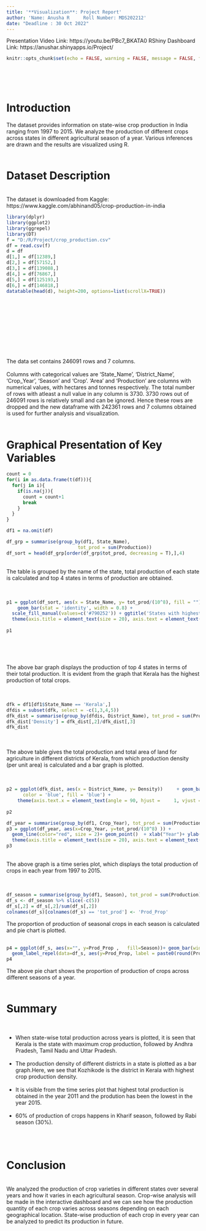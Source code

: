 ---
title: '**Visualization**: Project Report'
author: 'Name: Anusha R     Roll Number: MDS202212'
date: "Deadline : 30 Oct 2022"
---

Presentation Video Link: https://youtu.be/PBc7_BKATA0
RShiny Dashboard Link: https://anushar.shinyapps.io/Project/


```{r setup, include = FALSE}
knitr::opts_chunk$set(echo = FALSE, warning = FALSE, message = FALSE, fig.height = 8, fig.width = 12 )

```
<br> <br> <br>
<h1> Introduction </h1> 
The dataset provides information on state-wise crop production in India ranging from 1997 to 2015. We analyze the production of different crops across states in different agricultural season of a year. Various inferences are drawn and the results are visualized using R.
<br>
<br>
<h1> Dataset Description </h1>
<br>
The dataset is downloaded from Kaggle: https://www.kaggle.com/abhinand05/crop-production-in-india
<br>
```{r}
library(dplyr)
library(ggplot2)
library(ggrepel)
library(DT)
f = "D:/R/Project/crop_production.csv" 
df = read.csv(f)
d = df
d[1,] = df[12389,]
d[2,] = df[57152,]
d[3,] = df[139088,]
d[4,] = df[76867,]
d[5,] = df[125193,]
d[6,] = df[146818,]
datatable(head(d), height=200, options=list(scrollX=TRUE))
```
<br>
<br>
<br>
<br>
<br>
<br> <br> <br> <br>
The data set contains 246091 rows and 7 columns. 
<br> <br>
Columns with categorical values are 'State_Name', 'District_Name', 'Crop_Year', 'Season' and  'Crop'. 'Area' and 'Production' are columns with numerical values, with hectares and tonnes respectively. 
The total number of rows with atleast a null value in any column is 3730. 3730 rows out of 246091 rows is relatively small and can be ignored. Hence these rows are dropped and the new dataframe with 242361 rows and 7 columns obtained is used for further analysis and visualization. 
<br> <br>
<h1> Graphical Presentation of Key Variables </h1>
```{r}
count = 0
for(i in as.data.frame(t(df))){
  for(j in i){
    if(is.na(j)){
      count = count+1
      break
    } 
  }
}
```

```{r}
df1 = na.omit(df)
```
```{r}
df_grp = summarise(group_by(df1, State_Name),
                          tot_prod = sum(Production))
df_sort = head(df_grp[order(df_grp$tot_prod, decreasing = T),],4)
```
<br>
The table is grouped by the name of the state, total production of each state is calculated and top 4 states in terms of production are obtained.
<br> <br> <br>
```{r}
p1 = ggplot(df_sort, aes(x = State_Name, y= tot_prod/(10^8), fill = "")) +
    geom_bar(stat = 'identity', width = 0.8) + 
  scale_fill_manual(values=c('#790252')) + ggtitle('States with highest production') +
  theme(axis.title = element_text(size = 20), axis.text = element_text(size = 17), legend.text = element_text(30), plot.title = element_text(hjust = 0.5), legend.key.size = unit(1.5,'cm')) + xlab('State') +ylab('Production in 100 millions')
   
p1
```
<br> <br> <br>

The above bar graph displays the production of top 4 states in terms of their total production. It is evident from the graph that Kerala has the highest production of total crops. 
<br> <br> <br>

```{r}
dfk = df1[df1$State_Name == 'Kerala',]
dfdis = subset(dfk, select = -c(1,3,4,5))
dfk_dist = summarise(group_by(dfdis, District_Name), tot_prod = sum(Production), tot_area = sum(Area) )
dfk_dist['Density'] = dfk_dist[,2]/dfk_dist[,3]
dfk_dist
```
<br> <br>
The above table gives the total production and total area of land for agriculture in different districts of Kerala, from which production density (per unit area) is calculated and a bar graph is plotted.
<br> <br> <br>

```{r}
p2 = ggplot(dfk_dist, aes(x = District_Name, y= Density))     + geom_bar(stat = 'identity', width = 0.5, 
      color = 'blue', fill = 'blue') +
    theme(axis.text.x = element_text(angle = 90, hjust =     1, vjust = 0.5)) + xlab('District') + ylab('Density')    + ggtitle('Production Density in different districts of Kerala ') + theme(axis.title = element_text(size = 20), axis.text = element_text(size = 17), legend.text = element_text(20), legend.key.size = unit(1.5,'cm'), plot.title = element_text(hjust = 0.5))  
   
p2

```
\pagebreak
```{r}
df_year = summarise(group_by(df1, Crop_Year), tot_prod = sum(Production))
p3 = ggplot(df_year, aes(x=Crop_Year, y=tot_prod/(10^8) )) +
  geom_line(color="red", size = 2)+ geom_point()  + xlab("Year")+ ylab("Production in millions") +
  theme(axis.title = element_text(size = 20), axis.text = element_text(size = 17), legend.text = element_text(20), legend.key.size = unit(1.5,'cm'))
p3
```
<br> 
The above graph is a time series plot, which displays the total production of crops in each year from 1997 to 2015. 
<br> <br> <br>

```{r}
df_season = summarise(group_by(df1, Season), tot_prod = sum(Production))
df_s <- df_season %>% slice(-c(5))
df_s[,2] = df_s[,2]/sum(df_s[,2]) 
colnames(df_s)[colnames(df_s) == 'tot_prod'] <- 'Prod_Prop'
```
The proportion of production of seasonal crops in each season is calculated and pie chart is plotted.
<br> <br>
```{r}
p4 = ggplot(df_s, aes(x="", y=Prod_Prop ,   fill=Season))+ geom_bar(width = 1, stat = "identity") + coord_polar("y") + 
  geom_label_repel(data=df_s, aes(y=Prod_Prop, label = paste0(round(Prod_Prop, digits = 2))), size = 4.5, nudge_x = 1, show.legend = FALSE ) +xlab("Season") + ylab("Proportion") + theme(axis.title = element_text(size = 20), axis.text = element_text(size = 17), legend.text = element_text(20), legend.key.size = unit(1.5,'cm')) + theme_void()
p4
```

The above pie chart shows the proportion of  production of crops across different seasons of a year.
<br> <br>

<h1> Summary </h1>
<br>
<UL>
<li>
When state-wise total production across years is plotted, it is seen that Kerala is the state with maximum crop production, followed by Andhra Pradesh, Tamil Nadu and Uttar Pradesh.
</li><br>
<li>
The production density of different districts in a state is plotted as a bar graph.Here, we see that Kozhikode is the district in Kerala with highest crop production density.
</li><br>
<li>
It is visible from the time series plot that highest total production is obtained in the year 2011 and the prodution has been the lowest in the year 2015.
</li><br>
<li>
60% of production of crops happens in Kharif season, followed by Rabi season (30%).  
</li><br>
</ul>
<br>
<h1> Conclusion </h1> <br>
We analyzed the production of crop varieties in different states over several years and how it varies in each agricultural season. Crop-wise analysis will be made in the interactive dashboard and we can see how the production quantity of each crop varies across seasons depending on each geographical location.
State-wise production of each crop in every year can be analyzed to predict its production in future.
<br>



